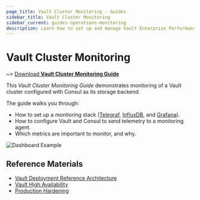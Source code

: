 ```yaml
---
page_title: Vault Cluster Monitoring - Guides
sidebar_title: Vault Cluster Monitoring
sidebar_current: guides-operations-monitoring
description: Learn how to set up and manage Vault Enterprise Performance Replication.
---
```


# Vault Cluster Monitoring

~> [Download **Vault Cluster Monitoring Guide**](https://s3-us-west-2.amazonaws.com/hashicorp-education/whitepapers/Vault/Vault-Consul-Monitoring-Guide.pdf)

This _Vault Cluster Monitoring Guide_ demonstrates monitoring of a Vault cluster
configured with Consul as its storage backend.

The guide walks you through:

- How to set up a monitoring stack ([Telegraf](https://www.influxdata.com/time-series-platform/telegraf/), [InfluxDB](https://www.influxdata.com/time-series-platform/influxdb/), and [Grafana](https://grafana.com/)).
- How to configure Vault and Consul to send telemetry to a monitoring agent.
- Which metrics are important to monitor, and why.

![Dashboard Example](/img/vault_cluster.png)

## Reference Materials

- [Vault Deployment Reference Architecture](/guides/operations/reference-architecture.html)
- [Vault High Availability](/guides/operations/vault-ha-consul.html)
- [Production Hardening](/guides/operations/production.html)
